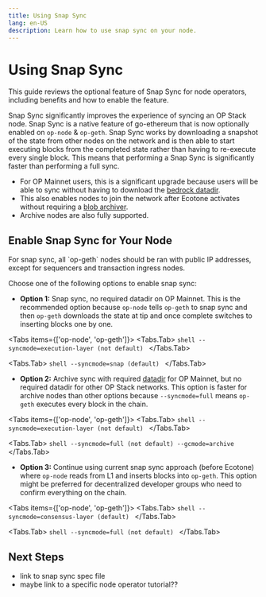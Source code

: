 ```yaml
---
title: Using Snap Sync
lang: en-US
description: Learn how to use snap sync on your node.
---
```



# Using Snap Sync
This guide reviews the optional feature of Snap Sync for node operators, including benefits and how to enable the feature.

Snap Sync significantly improves the experience of syncing an OP Stack node. Snap Sync is a native feature of go-ethereum that is now optionally enabled on `op-node` & `op-geth`. 
Snap Sync works by downloading a snapshot of the state from other nodes on the network and is then able to start executing blocks from the completed state rather than having to re-execute every single block. 
This means that performing a Snap Sync is significantly faster than performing a full sync.

* For OP Mainnet users, this is a significant upgrade because users will be able to sync without having to download the [bedrock datadir](snapshots).
* This also enables nodes to join the network after Ecotone activates without requiring a [blob archiver](blobs). 
* Archive nodes are also fully supported.

## Enable Snap Sync for Your Node

<Callout type="warning">
For snap sync, all `op-geth` nodes should be ran with public IP addresses, except for sequencers and transaction ingress nodes.
</Callout>

Choose one of the following options to enable snap sync:

*   **Option 1:** Snap sync, no required datadir on OP Mainnet. This is the recommended option because `op-node` tells `op-geth` to snap sync and then `op-geth` downloads the state at tip and once complete switches to inserting blocks one by one.

<Tabs items={['op-node', 'op-geth']}>
  <Tabs.Tab>
    ```shell
    --syncmode=execution-layer (not default)
    ```
  </Tabs.Tab>

  <Tabs.Tab>
    ```shell
    --syncmode=snap (default)
    ```
  </Tabs.Tab>
</Tabs>

*   **Option 2:** Archive sync with required [datadir](snapshots) for OP Mainnet, but no required datadir for other OP Stack networks. 
This option is faster for archive nodes than other options because `--syncmode=full` means `op-geth` executes every block in the chain.

<Tabs items={['op-node', 'op-geth']}>
  <Tabs.Tab>
    ```shell
    --syncmode=execution-layer (not default)
    ```
  </Tabs.Tab>

  <Tabs.Tab>
    ```shell
    --syncmode=full (not default)
    --gcmode=archive
    ```
  </Tabs.Tab>
</Tabs>

*   **Option 3:** Continue using current snap sync approach (before Ecotone) where `op-node` reads from L1 and inserts blocks into `op-geth`. 
This option might be preferred for decentralized developer groups who need to confirm everything on the chain.

<Tabs items={['op-node', 'op-geth']}>
  <Tabs.Tab>
    ```shell
    --syncmode=consensus-layer (default)
    ```
  </Tabs.Tab>

  <Tabs.Tab>
    ```shell
    --syncmode=full (not default)
    ```
  </Tabs.Tab>
</Tabs>

## Next Steps
* link to snap sync spec file
* maybe link to a specific node operator tutorial??